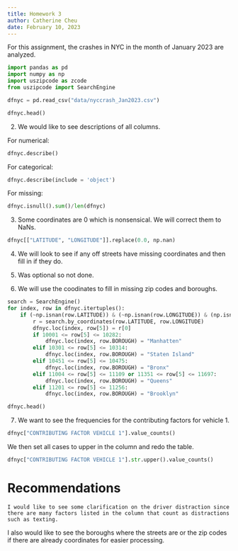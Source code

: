 ```yaml
---
title: Homework 3
author: Catherine Cheu
date: February 10, 2023
---
```


For this assignment, the crashes in NYC in the month of January 2023 are analyzed.

```python

import pandas as pd
import numpy as np
import uszipcode as zcode
from uszipcode import SearchEngine

dfnyc = pd.read_csv("data/nyccrash_Jan2023.csv")

dfnyc.head()

```

2. We would like to see descriptions of all columns.

For numerical:

```python
dfnyc.describe()
```

For categorical:

```python
dfnyc.describe(include = 'object')
```

For missing:

```python
dfnyc.isnull().sum()/len(dfnyc)
```

3. Some coordinates are 0 which is nonsensical. We will correct them to NaNs.

```python
dfnyc[["LATITUDE", "LONGITUDE"]].replace(0.0, np.nan)
```

4. We will look to see if any off streets have missing coordinates and then fill in if they do.

5. Was optional so not done.

6. We will use the coodinates to fill in missing zip codes and boroughs.

```python
search = SearchEngine()
for index, row in dfnyc.itertuples():
	if (~np.isnan(row.LATITUDE)) & (~np.isnan(row.LONGITUDE)) & (np.isnan(row[5])) & (row.BOROUGH == 'NaN'):
		r = search.by_coordinates(row.LATITUDE, row.LONGITUDE)
		dfnyc.loc(index, row[5]) = r[0]
		if 10001 <= row[5] <= 10282:
			dfnyc.loc(index, row.BOROUGH) = "Manhatten"
		elif 10301 <= row[5] <= 10314:
			dfnyc.loc(index, row.BOROUGH) = "Staten Island"
		elif 10451 <= row[5] <= 10475:
			dfnyc.loc(index, row.BOROUGH) = "Bronx"
		elif 11004 <= row[5] <= 11109 or 11351 <= row[5] <= 11697:
			dfnyc.loc(index, row.BOROUGH) = "Queens"
		elif 11201 <= row[5] <= 11256:
			dfnyc.loc(index, row.BOROUGH) = "Brooklyn"

dfnyc.head()
```

7. We want to see the frequencies for the contributing factors for vehicle 1.

```python
dfnyc["CONTRIBUTING FACTOR VEHICLE 1"].value_counts()
```

We then set all cases to upper in the column and redo the table.

```python

dfnyc["CONTRIBUTING FACTOR VEHICLE 1"].str.upper().value_counts()

```

# Recommendations
	I would like to see some clarification on the driver distraction since there are many factors listed in the column that count as distractions such as texting.
I also would like to see the boroughs where the streets are or the zip codes if there are already coordinates for easier processing.
